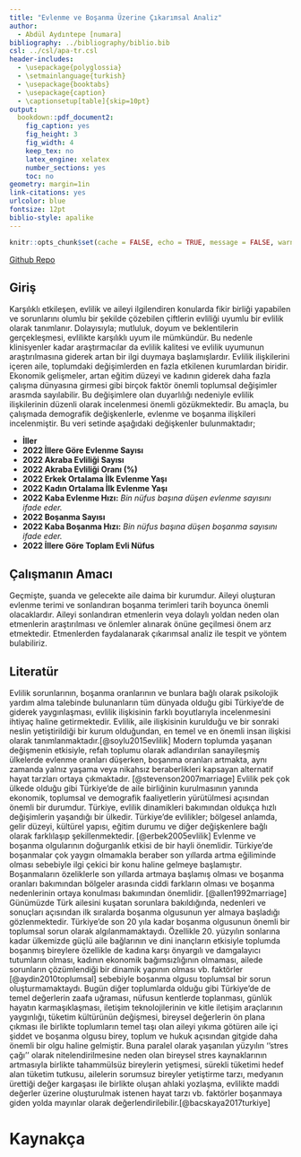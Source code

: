 ---
title: "Evlenme ve Boşanma Üzerine Çıkarımsal Analiz"
author: 
  - Abdül Aydıntepe [numara]
bibliography: ../bibliography/biblio.bib
csl: ../csl/apa-tr.csl
header-includes:
  - \usepackage{polyglossia}
  - \setmainlanguage{turkish}
  - \usepackage{booktabs}
  - \usepackage{caption} 
  - \captionsetup[table]{skip=10pt}
output:
  bookdown::pdf_document2:
    fig_caption: yes
    fig_height: 3
    fig_width: 4
    keep_tex: no
    latex_engine: xelatex
    number_sections: yes
    toc: no
geometry: margin=1in
link-citations: yes
urlcolor: blue
fontsize: 12pt
biblio-style: apalike
---
```{r setup, include=FALSE}
knitr::opts_chunk$set(cache = FALSE, echo = TRUE, message = FALSE, warning = FALSE)
```

<!-- ======================================================================= -->
<!-- ============================== NOTLAR ================================= -->
<!-- ======================================================================= -->
[Github Repo](https://github.com/yasemintutarr/istatistikk2odev)

## Giriş
Karşılıklı etkileşen, evlilik ve aileyi ilgilendiren konularda fikir birliği yapabilen ve sorunlarını olumlu bir şekilde çözebilen çiftlerin evliliği uyumlu bir evlilik olarak tanımlanır. Dolayısıyla; mutluluk, doyum ve beklentilerin gerçekleşmesi, evlilikte karşılıklı uyum ile mümkündür. Bu nedenle klinisyenler kadar araştırmacılar da evlilik kalitesi ve evlilik uyumunun araştırılmasına giderek artan bir ilgi duymaya başlamışlardır.
Evlilik ilişkilerini içeren aile, toplumdaki değişimlerden en fazla
etkilenen kurumlardan biridir. Ekonomik gelişmeler, artan eğitim düzeyi ve kadının giderek daha fazla çalışma dünyasına girmesi gibi birçok faktör önemli toplumsal değişimler arasmda sayılabilir. Bu değişimlere olan duyarlılığı nedeniyle evlilik ilişkilerinin düzenli olarak incelenmesi önemli gözükmektedir. Bu amaçla, bu çalışmada demografik değişkenlerle, evlenme ve boşanma ilişkileri incelenmiştir.
    Bu veri setinde aşağıdaki değişkenler bulunmaktadır;
  
 *  **İller**
 *  **2022 İllere Göre Evlenme Sayısı**
 *  **2022 Akraba Evliliği Sayısı** 
 *  **2022 Akraba Evliliği Oranı (%)**
 *  **2022 Erkek Ortalama İlk Evlenme Yaşı**
 *  **2022 Kadın Ortalama İlk Evlenme Yaşı**
 *  **2022 Kaba Evlenme Hızı:**  *Bin nüfus başına düşen evlenme sayısını ifade eder.*
 *  **2022 Boşanma Sayısı**
 *  **2022 Kaba Boşanma Hızı:** *Bin nüfus başına düşen boşanma sayısını ifade eder.*
 *  **2022 İllere Göre Toplam Evli Nüfus**
 

## Çalışmanın Amacı
 Geçmişte, şuanda ve gelecekte aile daima bir kurumdur. Aileyi oluşturan evlenme terimi ve sonlandıran boşanma terimleri tarih boyunca önemli olacaklardır. Aileyi sonlandıran etmenlerin veya dolaylı yoldan neden olan etmenlerin araştırılması ve önlemler alınarak önüne geçilmesi önem arz etmektedir. Etmenlerden faydalanarak çıkarımsal analiz ile tespit ve yöntem bulabiliriz.

## Literatür 
Evlilik sorunlarının, boşanma oranlarının ve bunlara bağlı olarak psikolojik yardım alma talebinde bulunanların tüm dünyada olduğu gibi Türkiye’de de giderek yaygınlaşması, evlilik ilişkisinin farklı boyutlarıyla incelenmesini ihtiyaç haline getirmektedir. Evlilik, aile ilişkisinin kurulduğu ve bir sonraki neslin yetiştirildiği bir kurum olduğundan, en temel ve en önemli insan ilişkisi olarak tanımlanmaktadır.[@soylu2015evlilik]
Modern toplumda yaşanan değişmenin etkisiyle, refah toplumu olarak adlandırılan sanayileşmiş ülkelerde evlenme oranları düşerken, boşanma oranları artmakta, aynı zamanda yalnız yaşama veya nikahsız beraberlikleri kapsayan alternatif hayat tarzları ortaya çıkmaktadır. [@stevenson2007marriage] Evlilik pek çok ülkede olduğu gibi Türkiye'de de aile birliğinin kurulmasının yanında ekonomik, toplumsal ve demografik faaliyetlerin yürütülmesi açısından önemli bir durumdur. Türkiye, evlilik dinamikleri bakımından oldukça hızlı değişimlerin yaşandığı bir ülkedir. Türkiye'de evlilikler; bölgesel anlamda, gelir düzeyi, kültürel yapısı, eğitim durumu ve diğer değişkenlere bağlı olarak farklılaşıp şekillenmektedir. [@erbek2005evlilik] Evlenme ve boşanma olgularının doğurganlık etkisi de bir hayli önemlidir. Türkiye'de boşanmalar çok yaygın olmamakla beraber son yıllarda artma eğiliminde olması sebebiyle ilgi çekici bir konu haline gelmeye başlamıştır. Boşanmaların özeliklerle son yıllarda artmaya başlamış olması ve boşanma oranları bakımından bölgeler arasında ciddi farkların olması ve boşanma nedenlerinin ortaya konulması bakımından önemlidir. [@allen1992marriage]
Günümüzde Türk ailesini kuşatan sorunlara bakıldığında, nedenleri ve sonuçları açısından ilk sıralarda boşanma olgusunun yer almaya başladığı gözlenmektedir. Türkiye'de son 20 yıla kadar boşanma olgusunun önemli bir toplumsal sorun olarak algılanmamaktaydı. Özellikle 20. yüzyılın sonlarına kadar ülkemizde güçlü aile bağlarının ve dini inançların etkisiyle toplumda boşanmış bireylere özellikle de kadına karşı önyargılı ve damgalayıcı tutumların olması, kadının ekonomik bağımsızlığının olmaması, ailede sorunların çözümlendiği bir dinamik yapının olması vb. faktörler [@aydin2010toplumsal] sebebiyle boşanma olgusu toplumsal bir sorun oluşturmamaktaydı. Bugün diğer toplumlarda olduğu gibi Türkiye’de de temel değerlerin zaafa uğraması, nüfusun kentlerde toplanması, günlük hayatın karmaşıklaşması, iletişim teknolojilerinin ve kitle iletişim araçlarının yaygınlığı, tüketim kültürünün değişmesi, bireysel değerlerin ön plana çıkması ile birlikte toplumların temel taşı olan aileyi yıkıma götüren aile içi şiddet ve boşanma olgusu birey, toplum ve hukuk açısından gitgide daha önemli bir olgu haline gelmiştir. Buna paralel olarak yaşanılan yüzyılın ''stres çağı'' olarak nitelendirilmesine neden olan bireysel stres kaynaklarının artmasıyla birlikte tahammülsüz bireylerin yetişmesi, sürekli tüketimi hedef alan tüketim tutkusu, ailelerin sorumsuz bireyler yetiştirme tarzı, medyanın ürettiği değer kargaşası ile birlikte oluşan ahlaki yozlaşma, evlilikte maddi değerler üzerine oluşturulmak istenen hayat tarzı vb. faktörler boşanmaya giden yolda mayınlar olarak değerlendirilebilir.[@bacskaya2017turkiye]



\newpage
# Kaynakça {#references}
<div id="refs"></div>

